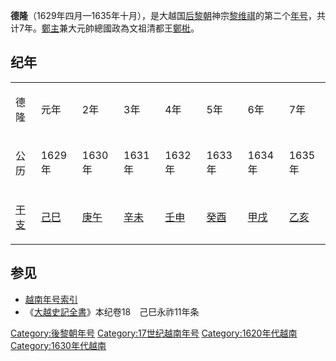 {{Eranamebox|年号=德隆
|起讫时间= 1629年四月—1635年十月
|政权= [[后黎朝|后黎朝]]
|帝王= 神宗[[黎维祺|黎维祺]]
|历时= 7年
|timeline=
|说明=
}}
'''德隆'''（1629年四月—1635年十月），是大越国[[后黎朝|后黎朝]]神宗[[黎维祺|黎维祺]]的第二个[[年号|年号]]，共计7年。[[鄭主|鄭主]]兼大元帥總國政為文祖清都王[[鄭梉|鄭梉]]。

==纪年==

{| class="wikitable" style="background-color:#ffffff;text-align:center"
|- style="background-color:#cccccc;font-weight:bold"
|德隆||元年||2年||3年||4年||5年||6年||7年
|- 
|公历||1629年||1630年||1631年||1632年||1633年||1634年||1635年
|- 
|[[干支|干支]]||[[己巳|己巳]]||[[庚午|庚午]]||[[辛未|辛未]]||[[壬申|壬申]]||[[癸酉|癸酉]]||[[甲戌|甲戌]]||[[乙亥|乙亥]]
|}

==参见==
*[[越南年号索引|越南年号索引]]
*《[[大越史記全書|大越史記全書]]》本纪卷18　己巳永祚11年条 

{{年号|[[永祚_(越南)|永祚]]|[[越南年号索引|越南后黎朝年号]]|[[陽和|陽和]]}}
{{越南年號}}
[[Category:後黎朝年号|Category:後黎朝年号]]
[[Category:17世纪越南年号|Category:17世纪越南年号]]
[[Category:1620年代越南|Category:1620年代越南]]
[[Category:1630年代越南|Category:1630年代越南]]